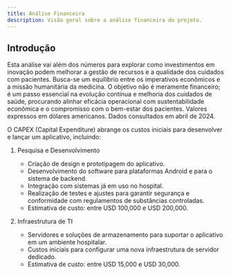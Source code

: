 ```yaml
---
title: Análise Financeira
description: Visão geral sobre a análise financeira do projeto.
---
```


## Introdução

Esta análise vai além dos números para explorar como investimentos em inovação
podem melhorar a gestão de recursos e a qualidade dos cuidados com pacientes.
Busca-se um equilíbrio entre os imperativos econômicos e a missão humanitária da
medicina. O objetivo não é meramente financeiro; é um passo essencial na evolução
contínua e melhoria dos cuidados de saúde, procurando alinhar eficácia operacional
com sustentabilidade econômica e o compromisso com o bem-estar dos pacientes.
Valores expressos em dólares americanos. Dados consultados em abril de 2024.

O CAPEX (Capital Expenditure) abrange os custos iniciais para
desenvolver e lançar um aplicativo, incluindo:

1. Pesquisa e Desenvolvimento
    * Criação de design e prototipagem do aplicativo.
    * Desenvolvimento do software para plataformas Android e para o sistema
    de backend.
    * Integração com sistemas já em uso no hospital.
    * Realização de testes e ajustes para garantir segurança e conformidade
    com regulamentos de substâncias controladas.
    * Estimativa de custo: entre USD 100,000 e USD 200,000.

2. Infraestrutura de TI
    * Servidores e soluções de armazenamento para suportar o aplicativo em
    um ambiente hospitalar.
    * Custos iniciais para configurar uma nova infraestrutura de servidor
    dedicado.
    * Estimativa de custo: entre USD 15,000 e USD 30,000.